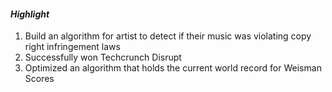 #### _Highlight_

1. Build an algorithm for artist to detect if their music was violating copy right infringement laws
1. Successfully won Techcrunch Disrupt
1. Optimized an algorithm that holds the current world record for Weisman Scores
